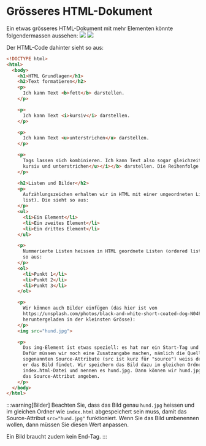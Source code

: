 
# Grösseres HTML-Dokument
Ein etwas grösseres HTML-Dokument mit mehr Elementen könnte folgendermassen aussehen:
<BrowserWindow url="C:\Benutzer\silas\Webseite\groesseres-dokument.html">
  ![](img/groesseres-dokument-top.png)
  ![](img/groesseres-dokument-bottom.png)
</BrowserWindow>

Der HTML-Code dahinter sieht so aus:
```html
<!DOCTYPE html>
<html>
  <body>
    <h1>HTML Grundlagen</h1>
    <h2>Text formatieren</h2>
    <p>
      Ich kann Text <b>fett</b> darstellen.
    </p>

    <p>
      Ich kann Text <i>kursiv</i> darstellen.
    </p>

    <p>
      Ich kann Text <u>unterstrichen</u> darstellen.
    </p>

    <p>
      Tags lassen sich kombinieren. Ich kann Text also sogar gleichzeitig <b><i><u>fett,
      kursiv und unterstrichen</u></i></b> darstellen. Die Reihenfolge ist dabei egal.
    </p>

    <h2>Listen und Bilder</h2>
    <p>
      Aufzählungszeichen erhalten wir in HTML mit einer ungeordneten Liste (unordered
      list). Die sieht so aus:
    </p>
    <ul>
      <li>Ein Element</li>
      <li>Ein zweites Element</li>
      <li>Ein drittes Element</li>
    </ul>

    <p>
      Nummerierte Listen heissen in HTML geordnete Listen (ordered lists). Sie sehen
      so aus:
    </p>
    <ol>
      <li>Punkt 1</li>
      <li>Punkt 2</li>
      <li>Punkt 3</li>
    </ol>

    <p>
      Wir können auch Bilder einfügen (das hier ist von
      https://unsplash.com/photos/black-and-white-short-coated-dog-N04FIfHhv_k,
      heruntergeladen in der kleinsten Grösse):
    </p>
    <img src="hund.jpg">

    <p>
      Das img-Element ist etwas speziell: es hat nur ein Start-Tag und kein End-Tag.
      Dafür müssen wir noch eine Zusatzangabe machen, nämlich die Quelle. Mit diesem
      sogenannten Source-Attribute (src ist kurz für "source") weiss der Browser, wo
      er das Bild findet. Wir speichern das Bild dazu im gleichen Ordner wie die
      index.html-Datei und nennen es hund.jpg. Dann können wir hund.jpg als Wert für
      das Source-Attribut angeben.
    </p>
  </body>
</html>
```

:::warning[Bilder]
Beachten Sie, dass das Bild genau `hund.jpg` heissen und im gleichen Ordner wie `index.html` abgespeichert sein muss, damit das Source-Attribut `src="hund.jpg"` funktioniert. Wenn Sie das Bild umbenennen wollen, dann müssen Sie diesen Wert anpassen.

Ein Bild braucht zudem kein End-Tag.
:::
